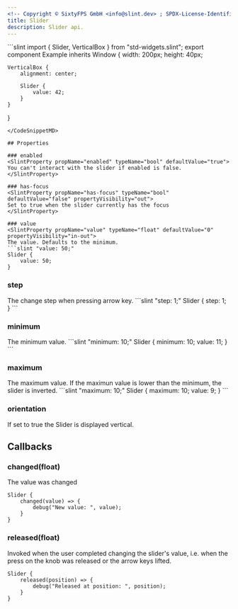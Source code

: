 ```yaml
---
<!-- Copyright © SixtyFPS GmbH <info@slint.dev> ; SPDX-License-Identifier: MIT -->
title: Slider
description: Slider api.
---
```



<CodeSnippetMD imagePath="/src/assets/generated/slider-example.png"  imageWidth="200" imageHeight="200"  imageAlt='slider example'>
```slint
import { Slider,  VerticalBox } from "std-widgets.slint";
export component Example inherits Window {
    width: 200px;
    height: 40px;

    VerticalBox {
        alignment: center;

        Slider {
            value: 42;
        }
    }
}
```
</CodeSnippetMD>

## Properties

### enabled
<SlintProperty propName="enabled" typeName="bool" defaultValue="true">
You can't interact with the slider if enabled is false.
</SlintProperty>

### has-focus
<SlintProperty propName="has-focus" typeName="bool" defaultValue="false" propertyVisibility="out">
Set to true when the slider currently has the focus
</SlintProperty>

### value
<SlintProperty propName="value" typeName="float" defaultValue="0" propertyVisibility="in-out">
The value. Defaults to the minimum.
```slint "value: 50;"
Slider {
    value: 50;
}
```
</SlintProperty>

### step
<SlintProperty propName="step" typeName="float" defaultValue="1">
The change step when pressing arrow key.
```slint "step: 1;"
Slider {
    step: 1;
}
```
</SlintProperty>

### minimum
<SlintProperty propName="minimum" typeName="float" defaultValue="0">
The minimum value.
```slint "minimum: 10;"
Slider {
    minimum: 10;
    value: 11;
}
```
</SlintProperty>

### maximum
<SlintProperty propName="maximum" typeName="float" defaultValue="100">
The maximum value.
If the maximun value is lower than the minimum, the slider is inverted.
```slint "maximum: 10;"
Slider {
    maximum: 10;
    value: 9;
}
```
</SlintProperty>

### orientation
<SlintProperty propName="orientation" typeName="enum" enumName="Orientation" defaultValue="horizontal">
If set to true the Slider is displayed vertical.
</SlintProperty>

## Callbacks

### changed(float)
The value was changed

```slint {2-4}
Slider {
    changed(value) => {
        debug("New value: ", value);
    }
}
```

### released(float)
Invoked when the user completed changing the slider's value, i.e. when the press on the knob was released or the arrow keys lifted.

```slint {2-4}
Slider {
    released(position) => {
        debug("Released at position: ", position);
    }
}
```
